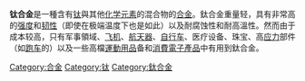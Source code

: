 {{Expand language|1=en|time=2021-03-24T07:14:07+00:00}}
'''钛合金'''是一種含有[[钛|钛]]與其他[[化学元素|化学元素]]的混合物的[[合金|合金]]。鈦合金重量轻，具有非常高的[[强度|强度]]和[[韌性_(科學)|韧性]]（即使在极端温度下也是如此）以及耐腐蚀性和耐高溫性。然而由于成本较高，只有军事領域、[[飞机|飞机]]、[[航天器|航天器]]、[[自行车|自行车]]、医疗设备、珠宝、高[[应力|应力]]部件（如[[跑车|跑车]]的{{link-en|连杆|Connecting rod}}）以及一些高檔[[運動用品|運動用品]]备和[[消費電子產品|消費電子產品]]中有用到鈦合金。

[[Category:合金|Category:合金]]
[[Category:钛|Category:钛]]
[[Category:鈦合金|Category:鈦合金]]